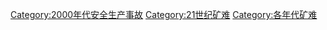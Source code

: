 [[Category:2000年代安全生产事故|Category:2000年代安全生产事故]]
[[Category:21世纪矿难|Category:21世纪矿难]]
[[Category:各年代矿难|Category:各年代矿难]]